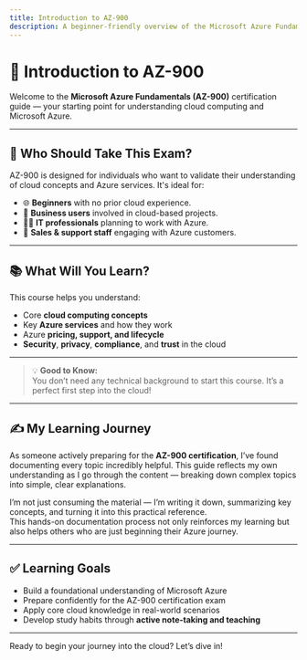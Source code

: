 ```yaml
---
title: Introduction to AZ-900
description: A beginner-friendly overview of the Microsoft Azure Fundamentals (AZ-900) certification.
---
```


# 🧭 Introduction to AZ-900

Welcome to the **Microsoft Azure Fundamentals (AZ-900)** certification guide — your starting point for understanding cloud computing and Microsoft Azure.

---

## 🎯 Who Should Take This Exam?

AZ-900 is designed for individuals who want to validate their understanding of cloud concepts and Azure services. It's ideal for:

- 🌐 **Beginners** with no prior cloud experience.
- 💼 **Business users** involved in cloud-based projects.
- 🧑‍💻 **IT professionals** planning to work with Azure.
- 🤝 **Sales & support staff** engaging with Azure customers.

---

## 📚 What Will You Learn?

This course helps you understand:

- Core **cloud computing concepts**
- Key **Azure services** and how they work
- Azure **pricing, support, and lifecycle**
- **Security**, **privacy**, **compliance**, and **trust** in the cloud

---

> 💡 **Good to Know:**  
> You don’t need any technical background to start this course. It’s a perfect first step into the cloud!

---

## ✍️ My Learning Journey

As someone actively preparing for the **AZ-900 certification**, I’ve found documenting every topic incredibly helpful. This guide reflects my own understanding as I go through the content — breaking down complex topics into simple, clear explanations.

I’m not just consuming the material — I’m writing it down, summarizing key concepts, and turning it into this practical reference.  
This hands-on documentation process not only reinforces my learning but also helps others who are just beginning their Azure journey.

---

## ✅ Learning Goals

- Build a foundational understanding of Microsoft Azure
- Prepare confidently for the AZ-900 certification exam
- Apply core cloud knowledge in real-world scenarios
- Develop study habits through **active note-taking and teaching**

---

Ready to begin your journey into the cloud? Let’s dive in!
